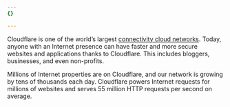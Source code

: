 ```yaml
---
{}

---
```



<Stream videoId="bdf5733bed92deded731efee29b2346f" videoTitle="What is Cloudflare?" thumbnailStartTime="73s" />

Cloudflare is one of the world’s largest [connectivity cloud networks](https://blog.cloudflare.com/welcome-to-connectivity-cloud). Today, anyone with an Internet presence can have faster and more secure websites and applications thanks to Cloudflare. This includes bloggers, businesses, and even non-profits.

Millions of Internet properties are on Cloudflare, and our network is growing by tens of thousands each day. Cloudflare powers Internet requests for millions of websites and serves 55 million HTTP requests per second on average.
